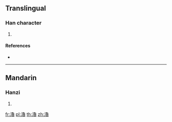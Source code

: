 {{character info/new}}
{{also|澛}}
==Translingual==

===Han character===
{{Han char|rn=85|rad=水|as=15|sn=18|four=|canj=ENWA|ids=⿰氵魯}}

# {{defn|Han|sort=水15}}

====References====
* {{Han ref|kx=0658.170|dkj=18574|hdz=31780.010|uh=7002|ud=28674}}

----

==Mandarin==

===Hanzi===
{{cmn-hanzi|pin=[[jiōng]] ([[jiong1]]), [[lǔ]] ([[lu3]]), [[yíng]] ([[ying2]])|wg=chiung<sup>1</sup>, lu<sup>3</sup>, ying<sup>2</sup>}}

# {{defn|lang=cmn|sort=水15}}

[[fr:瀂]]
[[pl:瀂]]
[[th:瀂]]
[[zh:瀂]]